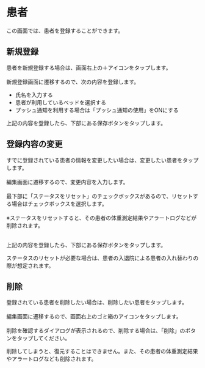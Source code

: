 # 患者

この画面では、患者を登録することができます。

## 新規登録

患者を新規登録する場合は、画面右上の＋アイコンをタップします。<br></br>
新規登録画面に遷移するので、次の内容を登録します。

- 氏名を入力する
- 患者が利用しているベッドを選択する
- プッシュ通知を利用する場合は「プッシュ通知の使用」をONにする

上記の内容を登録したら、下部にある保存ボタンをタップします。

## 登録内容の変更

すでに登録されている患者の情報を変更したい場合は、変更したい患者をタップします。<br></br>
編集画面に遷移するので、変更内容を入力します。<br></br>
最下部に「ステータスをリセット」のチェックボックスがあるので、リセットする場合はチェックボックスを選択します。<br></br>
※ステータスをリセットすると、その患者の体重測定結果やアラートログなどが削除されます。<br></br>

上記の内容を登録したら、下部にある保存ボタンをタップします。

<Info>ステータスのリセットが必要な場合は、患者の入退院による患者の入れ替わりの際が想定されます。</Info>

## 削除

登録されている患者を削除したい場合は、削除したい患者をタップします。<br></br>
編集画面に遷移するので、画面右上のゴミ箱のアイコンをタップします。<br></br>
削除を確認するダイアログが表示されるので、削除する場合は、「削除」のボタンをタップしてください。

<Error>削除してしまうと、復元することはできません。また、その患者の体重測定結果やアラートログなども削除されます。</Error>
